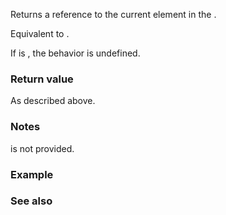 {{cpp/ranges/concat_view/iterator/title|operator*}}
{{cpp/ranges/concat_view/navbar}}

{{ddcl|since=c++26|
constexpr decltype(auto) operator*() const;
}}

Returns a reference to the current element in the {{ltt|cpp/ranges/concat_view}}.

Equivalent to {{box|
{{c/core|1=using reference =}}{{nbspt}}{{lsi|cpp/ranges/concat_view#concat-reference-t}}{{sep}}{{c/core|&lt;}}{{lsi|cpp/ranges#maybe-const}}{{sep}}{{c/core|&lt;Const, Views&gt;...&gt;;}}&lt;br&gt;
{{c/core|return std::visit([](auto&amp;&amp; it) -&gt; reference { return *it; },}}{{nbspt}}{{rlpsi|/#it_}}{{sep}}{{c/core|);}}
}}.

If {{box|{{rlpsi|/#it_}}{{sep}}{{c/core|.valueless_by_exception()}}}} is {{c|true}}, the behavior is undefined.

===Return value===
As described above.

===Notes===
{{c|operator-&gt;}} is not provided. 

===Example===
{{example}}

===See also===
{{dsc begin}}
{{dsc mem fun|cpp/ranges/concat_view/iterator/operator at|title=operator[]|accesses an element by index|notes={{mark c++26}}}}
{{dsc end}}

{{langlinks|de|es|ja|ru|zh}}